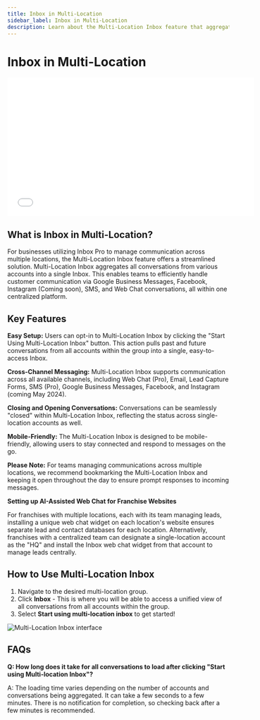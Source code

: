 ```yaml
---
title: Inbox in Multi-Location
sidebar_label: Inbox in Multi-Location
description: Learn about the Multi-Location Inbox feature that aggregates all conversations from various accounts into a single Inbox.
---
```


# Inbox in Multi-Location

<iframe src="//www.youtube-nocookie.com/embed/8SYU0utpEHU" width="560" height="315" frameborder="0" allowFullScreen></iframe>

## **What is Inbox in Multi-Location?**

For businesses utilizing Inbox Pro to manage communication across multiple locations, the Multi-Location Inbox feature offers a streamlined solution. Multi-Location Inbox aggregates all conversations from various accounts into a single Inbox. This enables teams to efficiently handle customer communication via Google Business Messages, Facebook, Instagram (Coming soon), SMS, and Web Chat conversations, all within one centralized platform.

## **Key Features**

**Easy Setup:** Users can opt-in to Multi-Location Inbox by clicking the "Start Using Multi-Location Inbox" button. This action pulls past and future conversations from all accounts within the group into a single, easy-to-access Inbox.

**Cross-Channel Messaging:** Multi-Location Inbox supports communication across all available channels, including Web Chat (Pro), Email, Lead Capture Forms, SMS (Pro), Google Business Messages, Facebook, and Instagram (coming May 2024).

**Closing and Opening Conversations:** Conversations can be seamlessly "closed" within Multi-Location Inbox, reflecting the status across single-location accounts as well.

**Mobile-Friendly:** The Multi-Location Inbox is designed to be mobile-friendly, allowing users to stay connected and respond to messages on the go.

**Please Note:** For teams managing communications across multiple locations, we recommend bookmarking the Multi-Location Inbox and keeping it open throughout the day to ensure prompt responses to incoming messages.

**Setting up AI-Assisted Web Chat for Franchise Websites**

For franchises with multiple locations, each with its team managing leads, installing a unique web chat widget on each location's website ensures separate lead and contact databases for each location. Alternatively, franchises with a centralized team can designate a single-location account as the "HQ" and install the Inbox web chat widget from that account to manage leads centrally.

## **How to Use Multi-Location Inbox**

1. Navigate to the desired multi-location group. 
2. Click **Inbox** - This is where you will be able to access a unified view of all conversations from all accounts within the group.
3. Select **Start using multi-location inbox** to get started! 

![Multi-Location Inbox interface](/img/business-app/multi-location/inbox-multi-location.jpg)

## **FAQs**

**Q: How long does it take for all conversations to load after clicking "Start using Multi-location Inbox"?**

A: The loading time varies depending on the number of accounts and conversations being aggregated. It can take a few seconds to a few minutes. There is no notification for completion, so checking back after a few minutes is recommended.